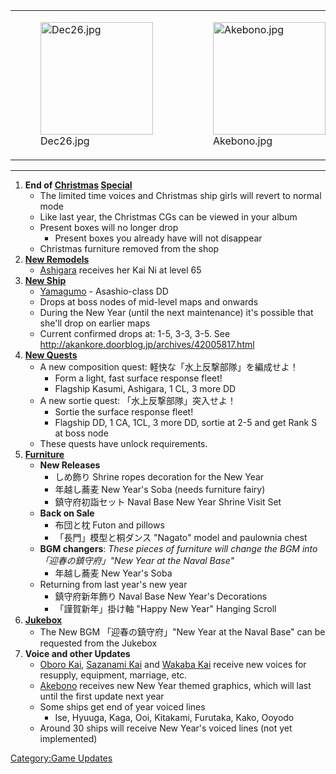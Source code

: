{|
|-
|[[File:Dec26.jpg|180px]]
|[[File:Akebono.jpg|180px]]
|[[File:Spot_diff.jpg|180px]]
|}
<hr />
# '''End of [[Seasonal/Present Box 2014|Christmas]] [[Seasonal/2014 Christmas Voice Lines|Special]]'''
#* The limited time voices and Christmas ship girls will revert to normal mode
#* Like last year, the Christmas CGs can be viewed in your album
#* Present boxes will no longer drop
#** Present boxes you already have will not disappear
#* Christmas furniture removed from the shop 
# '''[[Remodel|New Remodels]]'''
#* [[Ashigara]] receives her Kai Ni at level 65
# '''[[Ship|New Ship]]'''
#* [[Yamagumo]] - Asashio-class DD
#* Drops at boss nodes of mid-level maps and onwards
#* During the New Year (until the next maintenance) it's possible that she'll drop on earlier maps
#* Current confirmed drops at: 1-5, 3-3, 3-5. See http://akankore.doorblog.jp/archives/42005817.html
# '''[[Quests|New Quests]]'''
#* A new composition quest: 軽快な「水上反撃部隊」を編成せよ！
#** Form a light, fast surface response fleet!
#** Flagship Kasumi, Ashigara, 1 CL, 3 more DD
#* A new sortie quest: 「水上反撃部隊」突入せよ！
#** Sortie the surface response fleet!
#** Flagship DD, 1 CA, 1CL, 3 more DD, sortie at 2-5 and get Rank S at boss node
#* These quests have unlock requirements.
# '''[[Furniture]]'''
#* '''New Releases'''
#** しめ飾り Shrine ropes decoration for the New Year
#** 年越し蕎麦 New Year's Soba (needs furniture fairy)
#** 鎮守府初詣セット Naval Base New Year Shrine Visit Set
#* '''Back on Sale'''
#** 布団と枕 Futon and pillows
#** 「長門」模型と桐ダンス "Nagato" model and paulownia chest
#* '''BGM changers''': ''These pieces of furniture will change the BGM into 「迎春の鎮守府」"New Year at the Naval Base"''
#**  年越し蕎麦 New Year's Soba
#* Returning from last year's new year
#** 鎮守府新年飾り Naval Base New Year's Decorations
#** 「謹賀新年」掛け軸 "Happy New Year" Hanging Scroll
# '''[[Jukebox]]'''
#* The New BGM 「迎春の鎮守府」"New Year at the Naval Base" can be requested from the Jukebox
# '''Voice and other Updates'''
#* [[Oboro|Oboro Kai]], [[Sazanami|Sazanami Kai]] and [[Wakaba|Wakaba Kai]] receive new voices for resupply, equipment, marriage, etc.
#* [[Akebono]] receives new New Year themed graphics, which will last until the first update next year
#* Some ships get end of year voiced lines
#** Ise, Hyuuga, Kaga, Ooi, Kitakami, Furutaka, Kako, Ooyodo
#* Around 30 ships will receive New Year's voiced lines (not yet implemented)<!--[[Hyuuga]], [[Hiryuu]], [[Murakumo]], [[Hamakaze]], [[Prinz Eugen]], [[Naka]], [[Nagato]], [[Kiso]], [[Fubuki]], [[Sazanami]], [[Hatsuyuki]], [[Miyuki]], [[Isonami]], [[Akizuki]], [[Nowaki]], [[Asagumo]], [[Ooyodo]], [[Zuihou]], [[Souryuu]], [[Bismarck]], [[Nenohi]], [[Furutaka]], [[Hatsuharu]], [[Akebono]], [[Ushio]], [[Oboro]], [[Hiyou]], Mamiya, and Irako.-->
[[Category:Game Updates]]